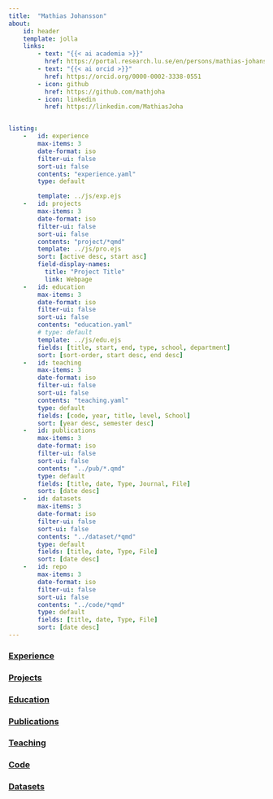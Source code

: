 ```yaml
---
title:  "Mathias Johansson"
about:
    id: header
    template: jolla
    links:
        - text: "{{< ai academia >}}"
          href: https://portal.research.lu.se/en/persons/mathias-johansson
        - text: "{{< ai orcid >}}"
          href: https://orcid.org/0000-0002-3338-0551
        - icon: github
          href: https://github.com/mathjoha
        - icon: linkedin
          href: https://linkedin.com/MathiasJoha


listing:
    -   id: experience
        max-items: 3
        date-format: iso
        filter-ui: false
        sort-ui: false
        contents: "experience.yaml"
        type: default

        template: ../js/exp.ejs
    -   id: projects
        max-items: 3
        date-format: iso
        filter-ui: false
        sort-ui: false
        contents: "project/*qmd"
        template: ../js/pro.ejs
        sort: [active desc, start asc]
        field-display-names:
          title: "Project Title"
          link: Webpage
    -   id: education
        max-items: 3
        date-format: iso
        filter-ui: false
        sort-ui: false
        contents: "education.yaml"
        # type: default
        template: ../js/edu.ejs
        fields: [title, start, end, type, school, department]
        sort: [sort-order, start desc, end desc]
    -   id: teaching
        max-items: 3
        date-format: iso
        filter-ui: false
        sort-ui: false
        contents: "teaching.yaml"
        type: default
        fields: [code, year, title, level, School]
        sort: [year desc, semester desc]
    -   id: publications
        max-items: 3
        date-format: iso
        filter-ui: false
        sort-ui: false
        contents: "../pub/*.qmd"
        type: default
        fields: [title, date, Type, Journal, File]
        sort: [date desc]
    -   id: datasets
        max-items: 3
        date-format: iso
        filter-ui: false
        sort-ui: false
        contents: "../dataset/*qmd"
        type: default
        fields: [title, date, Type, File]
        sort: [date desc]
    -   id: repo
        max-items: 3
        date-format: iso
        filter-ui: false
        sort-ui: false
        contents: "../code/*qmd"
        type: default
        fields: [title, date, Type, File]
        sort: [date desc]
---
```


::: { #header }
:::

### [Experience](experience.html)
::: { #experience }
:::

### [Projects](projects.html)
::: { #projects }
:::

### [Education](education.html)
::: { #education }
:::

### [Publications](../output.html)
::: { #publications }
:::

### [Teaching](teaching.html)
::: { #teaching }
:::

### [Code](../code.html)
::: { #repo }
:::

### [Datasets](output.html)
:::{ #datasets }
:::
